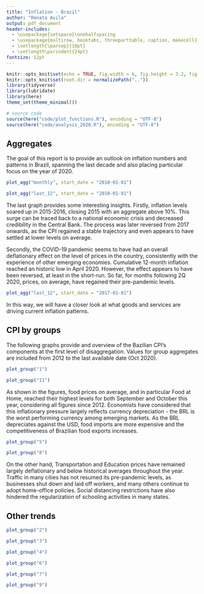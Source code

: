 ```yaml
---
title: "Inflation - Brazil"
author: "Renata Avila"
output: pdf_document
header-includes:
  - \usepackage{setspace}\onehalfspacing
  - \usepackage{multirow, booktabs, threeparttable, caption, makecell}
  - \setlength{\parsep}{10pt}
  - \setlength\parindent{24pt}
fontsize: 12pt
---
```



```r
knitr::opts_knit$set(echo = TRUE, fig.width = 6, fig.height = 3.2, fig.align = "center")
knitr::opts_knit$set(root.dir = normalizePath(".."))
library(tidyverse)
library(lubridate)
library(here)
theme_set(theme_minimal())
```

```r
# source code
source(here("code/plot_functions.R"), encoding = "UTF-8")
source(here("code/analysis_2020.R"), encoding = "UTF-8")
```


## Aggregates

The goal of this report is to provide an outlook on inflation numbers and patterns in Brazil, spanning the last decade and also placing particular focus on the year of 2020.

\vspace{1cm}

```r
plot_agg("monthly", start_date = "2010-01-01")
```

```r
plot_agg("last_12", start_date = "2010-01-01")
```

\vspace{1cm}

The last graph provides some interesting insights. Firstly, inflation levels soared up in 2015-2016, closing 2015 with an aggregate above 10%. This surge can be traced back to a national economic crisis and decreased credibility in the Central Bank. The process was later reversed from 2017 onwards, as the CPI regained a stable trajectory and even appears to have settled at lower levels on average.

Secondly, the COVID-19 pandemic seems to have had an overall deflationary effect on the level of prices in the country, consistently with the experience of other emerging economies. Cumulative 12-month inflation reached an historic low in April 2020. However, the effect appears to have been reversed, at least in the short-run. So far, for months following 2Q 2020, prices, on average, have regained their pre-pandemic levels. 

\vspace{1cm}
```r
plot_agg("last_12", start_date = "2017-01-01")
```

In this way, we will have a closer look at what goods and services are driving current inflation patterns.
\vspace{1cm}

## CPI by groups

The following graphs provide and overview of the Bazilian CPI's components at the first level of disaggregation. Values for group aggregates are included from 2012 to the last available date (Oct 2020). 

\vspace{1cm}

```r
plot_group("1")
```

\vspace{1cm}

```r
plot_group("11")
```

\vspace{1cm}
As shown in the figures, food prices on average, and in particular Food at Home, reached their highest levels for both September and October this year, considering all figures since 2012. Economists have considered that this inflationary pressure largely reflects currency depreciation - the BRL is the worst performing currency among emerging markets. As the BRL depreciates against the USD, food imports are more expensive and the competitiveness of Brazilian food exports increases.

```r
plot_group("5")
```


```r
plot_group("8")
```

\vspace{1cm}
On the other hand, Transportation and Education prices have remained largely deflationary and below historical averages throughout the year. Traffic in many cities has not resumed its pre-pandemic levels, as businesses shut down and laid off workers, and many others continue to adopt home-office policies. Social distancing restrictions have also hindered the regularization of schooling activities in many states.

## Other trends

\vspace{1cm}

```r
plot_group("2")
```

```r
plot_group("3")
```

```r
plot_group("4")
```

```r
plot_group("6")
```


```r
plot_group("7")
```

```r
plot_group("9")
```


